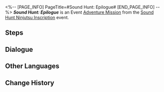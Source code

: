 <%-- [PAGE_INFO]
PageTitle=#Sound Hunt: Epilogue#
[END_PAGE_INFO] --%>
{{Stub|Dialogue.}}
{{Mission Infobox
|id            = 8026105
|title         = 
|image         = Mission Sound Hunt Epilogue.png{{subst:void|<!--$UPLOAD:<<SpriteOutput/Chronicle/8026105.png>-<Mission Sound Hunt Epilogue.png>-<Fate's Atlas Images>>-->}}
|type          = Adventure
|event_name    = Sound Hunt Ninjutsu Inscription
|chapter       = Sound Hunt Ninjutsu Inscription
|requirements  = [[Adventure Mission]] ''[[Sound Hunt: Culmination]]'' completed
|summary       = The academy representative has faced well-deserved punishment, and the music party will continue. The pursuit of the sound ninjas will carry on, and the ethos of The Dazzling will endure through all its members.
|characters    = Trailblazer
|startLocation = [[Penacony]] - [[Penacony Paperfold University College]]
|world         = Penacony
|area          = Penacony Paperfold University College
|prev          = Sound Hunt: Culmination
|next          = Advanced Trial
|rewards       = Stellar Jade*10; Traveler's Guide*2; Refined Aether*2; Credit*20,000
}}
'''''Sound Hunt: Epilogue''''' is an Event [[Adventure Mission]] from the [[Sound Hunt Ninjutsu Inscription]] event.

==Steps==


<!--
==Gameplay Notes==

--><!--
==Trial Character==

-->
==Dialogue==
{{Stub Dialogue}}

{{Dialogue End}}

==Other Languages==
{{Other Languages
|en   = Sound Hunt: Epilogue
|zhs  = 音律狩猎•余言
|zht  = 音律狩獵•餘言
|ja   = 音律狩猟・後書き
|ko   = 음률 사냥•후서
|es   = Cacería del Sonido: Epílogo
|fr   = Chasse au son&nbsp;: Épilogue
|ru   = Музыкальная охота: Эпилог
|th   = ทำนองไล่ล่า: บทส่งท้าย
|vi   = Săn Bắn Âm Luật: Vĩ Thanh
|de   = Klangjagd: Der Epilog
|id   = Perburuan Nada: Epilog
|pt   = Caça ao Som: Epílogo
}}

==Change History==
{{Change History|2.6}}
